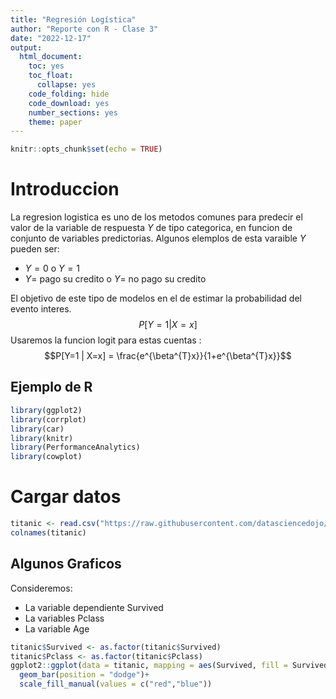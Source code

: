 ---
title: "Regresión Logística"
author: "Reporte con R - Clase 3"
date: "2022-12-17"
output: 
  html_document:
    toc: yes
    toc_float:
      collapse: yes
    code_folding: hide
    code_download: yes
    number_sections: yes
    theme: paper
---

```{r setup, include=FALSE}
knitr::opts_chunk$set(echo = TRUE)
```
# Introduccion 

La regresion logistica es uno de los metodos comunes para predecir el valor de la variable de respuesta $Y$ de tipo categorica, en funcion de conjunto de variables predictorias. Algunos elemplos de esta varaible $Y$ pueden ser:

* $Y=0$ o $Y=1$
* $Y=$ pago su credito o $Y=$ no pago su credito

El objetivo de este tipo de modelos en el de estimar la probabilidad del evento interes.
$$P[Y=1 | X=x]$$
Usaremos la funcion logit para estas cuentas :
$$P[Y=1 | X=x] = \frac{e^{\beta^{T}x}}{1+e^{\beta^{T}x}}$$

## Ejemplo de R

```{r Carga librerias}
library(ggplot2)
library(corrplot)
library(car)
library(knitr)
library(PerformanceAnalytics)
library(cowplot)
```
# Cargar datos
```{r Cargar Datos, include=TRUE, message=FALSE}
titanic <- read.csv("https://raw.githubusercontent.com/datasciencedojo/datasets/master/titanic.csv")
colnames(titanic)
```
## Algunos Graficos

Consideremos:

* La variable dependiente Survived
* La variables Pclass
* La variable Age

```{r}
titanic$Survived <- as.factor(titanic$Survived)
titanic$Pclass <- as.factor(titanic$Pclass)
ggplot2::ggplot(data = titanic, mapping = aes(Survived, fill = Survived)) + 
  geom_bar(position = "dodge")+
  scale_fill_manual(values = c("red","blue"))
```










